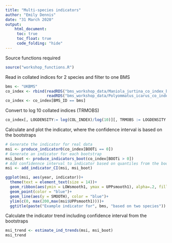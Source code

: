 ```yaml
---
title: "Multi-species indicators"
author: "Emily Dennis"
date: "31 March 2020"
output: 
    html_document:
     toc: true
     toc_float: true
     code_folding: "hide"
---
```


Source functions required
``` r
source("workshop_functions.R")
```


Read in collated indices for 2 species and filter to one BMS
``` r
bms <- "UKBMS"
co_index <- rbind(readRDS("bms_workshop_data/Maniola_jurtina_co_index_boot.rds"),
                  readRDS("bms_workshop_data/Polyommatus_icarus_co_index_boot.rds"))
co_index <- co_index[BMS_ID == bms]
```

Convert to log 10 collated indices (TRMOBS) 
``` r
co_index[, LOGDENSITY:= log(COL_INDEX)/log(10)][, TRMOBS := LOGDENSITY - mean(LOGDENSITY) + 2, by = .(SPECIES, BOOTi)]
```

Calculate and plot the indicator, where the confidence interval is based on the bootstraps
``` r
# Generate the indicator for real data
msi <- produce_indicator0(co_index[BOOTi == 0])
# Generate an indicator for each bootstrap
msi_boot <- produce_indicators_boot(co_index[BOOTi > 0])
# Add confidennce interval to indicator based on quantiles from the bootstraps
msi <- add_indicator_CI(msi, msi_boot)

ggplot(msi, aes(year, indicator))+
  theme(text = element_text(size = 14))+
  geom_ribbon(aes(ymin = LOWsmooth1, ymax = UPPsmooth1), alpha=.2, fill = "blue")+
  geom_point(color = "blue")+
  geom_line(aes(y = SMOOTH), color = "blue")+
  ylim(c(0, max(200,max(msi$UPPsmooth1))))+
  ggtitle(paste("Example indicator for", bms, "based on two species"))

```

Calculate the indicator trend including confidence interval from the bootstraps
```r
msi_trend <- estimate_ind_trends(msi, msi_boot)
msi_trend
```




